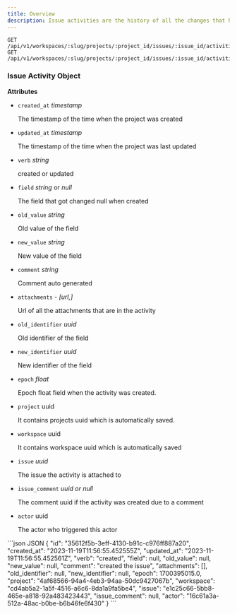 ```yaml
---
title: Overview
description: Issue activities are the history of all the changes that happened to the issue like property changes etc.
---
```


```http
GET    /api/v1/workspaces/:slug/projects/:project_id/issues/:issue_id/activities/
GET    /api/v1/workspaces/:slug/projects/:project_id/issues/:issue_id/activities/:activity_id/
```

### Issue Activity Object

**Attributes**

- `created_at` _timestamp_

  The timestamp of the time when the project was created

- `updated_at` _timestamp_

  The timestamp of the time when the project was last updated

- `verb` _string_

  created or updated

- `field` _string_ or _null_

  The field that got changed null when created

- `old_value` _string_

  Old value of the field

- `new_value` _string_

  New value of the field

- `comment` _string_

  Comment auto generated

- `attachments` - _\[url,\]_

  Url of all the attachments that are in the activity

- `old_identifier` _uuid_

  Old identifier of the field

- `new_identifier` _uuid_

  New identifier of the field

- `epoch` _float_

  Epoch float field when the activity was created.

- `project` uuid

  It contains projects uuid which is automatically saved.

- `workspace` uuid

  It contains workspace uuid which is automatically saved

- `issue` _uuid_

  The issue the activity is attached to

- `issue_comment` _uuid or null_

  The comment uuid if the activity was created due to a comment

- `actor` uuid

  The actor who triggered this actor

<ResponseExample>
```json JSON
{
    "id": "35612f5b-3eff-4130-b91c-c976ff887a20",
    "created_at": "2023-11-19T11:56:55.452555Z",
    "updated_at": "2023-11-19T11:56:55.452561Z",
    "verb": "created",
    "field": null,
    "old_value": null,
    "new_value": null,
    "comment": "created the issue",
    "attachments": [],
    "old_identifier": null,
    "new_identifier": null,
    "epoch": 1700395015.0,
    "project": "4af68566-94a4-4eb3-94aa-50dc9427067b",
    "workspace": "cd4ab5a2-1a5f-4516-a6c6-8da1a9fa5be4",
    "issue": "e1c25c66-5bb8-465e-a818-92a483423443",
    "issue_comment": null,
    "actor": "16c61a3a-512a-48ac-b0be-b6b46fe6f430"
}
```
</ResponseExample>
